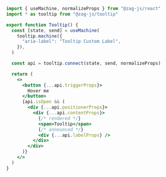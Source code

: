 ```jsx {7,20-25}
import { useMachine, normalizeProps } from "@zag-js/react"
import * as tooltip from "@zag-js/tooltip"

export function Tooltip() {
  const [state, send] = useMachine(
    tooltip.machine({
      "aria-label": "Tooltip Custom Label",
    }),
  )

  const api = tooltip.connect(state, send, normalizeProps)

  return (
    <>
      <button {...api.triggerProps}>
        Hover me
      </button>
      {api.isOpen && (
        <div {...api.positionerProps}>
          <div {...api.contentProps}>
            {/* rendered */}
            <span>Tooltip</span>
            {/* announced */}
            <div {...api.labelProps} />
          </div>
        </div>
      )}
    </>
  )
}
```
